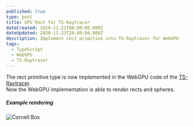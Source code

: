 ```yaml
---
published: true
type: post
title: GPU Rect for TS-Raytracer
dateCreated: 2020-11-21T00:00:00.000Z
dateUpdated: 2020-11-23T20:00:00.000Z
description: Implement rect primitive into TS-Raytracer for WebGPU
tags:
  - TypeScript
  - WebGPU
  - TS-Raytracer
---
```


The rect primitive type is now implemented in the WebGPU code of the [TS-Raytracer](/2020-06/ts-raytracer/).  
Now the WebGPU implementation is able to render rects and spheres.

##### Example rendering

![Cornell Box](./cornell-box.png)
